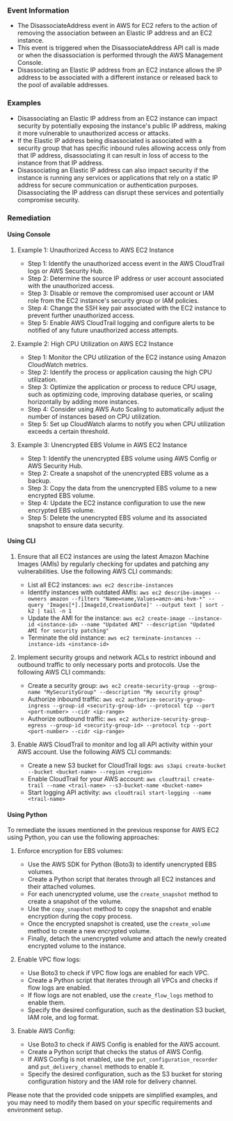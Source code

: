
### Event Information

- The DisassociateAddress event in AWS for EC2 refers to the action of removing the association between an Elastic IP address and an EC2 instance.
- This event is triggered when the DisassociateAddress API call is made or when the disassociation is performed through the AWS Management Console.
- Disassociating an Elastic IP address from an EC2 instance allows the IP address to be associated with a different instance or released back to the pool of available addresses.


### Examples

- Disassociating an Elastic IP address from an EC2 instance can impact security by potentially exposing the instance's public IP address, making it more vulnerable to unauthorized access or attacks.
- If the Elastic IP address being disassociated is associated with a security group that has specific inbound rules allowing access only from that IP address, disassociating it can result in loss of access to the instance from that IP address.
- Disassociating an Elastic IP address can also impact security if the instance is running any services or applications that rely on a static IP address for secure communication or authentication purposes. Disassociating the IP address can disrupt these services and potentially compromise security.

### Remediation

#### Using Console

1. Example 1: Unauthorized Access to AWS EC2 Instance
   - Step 1: Identify the unauthorized access event in the AWS CloudTrail logs or AWS Security Hub.
   - Step 2: Determine the source IP address or user account associated with the unauthorized access.
   - Step 3: Disable or remove the compromised user account or IAM role from the EC2 instance's security group or IAM policies.
   - Step 4: Change the SSH key pair associated with the EC2 instance to prevent further unauthorized access.
   - Step 5: Enable AWS CloudTrail logging and configure alerts to be notified of any future unauthorized access attempts.

2. Example 2: High CPU Utilization on AWS EC2 Instance
   - Step 1: Monitor the CPU utilization of the EC2 instance using Amazon CloudWatch metrics.
   - Step 2: Identify the process or application causing the high CPU utilization.
   - Step 3: Optimize the application or process to reduce CPU usage, such as optimizing code, improving database queries, or scaling horizontally by adding more instances.
   - Step 4: Consider using AWS Auto Scaling to automatically adjust the number of instances based on CPU utilization.
   - Step 5: Set up CloudWatch alarms to notify you when CPU utilization exceeds a certain threshold.

3. Example 3: Unencrypted EBS Volume in AWS EC2 Instance
   - Step 1: Identify the unencrypted EBS volume using AWS Config or AWS Security Hub.
   - Step 2: Create a snapshot of the unencrypted EBS volume as a backup.
   - Step 3: Copy the data from the unencrypted EBS volume to a new encrypted EBS volume.
   - Step 4: Update the EC2 instance configuration to use the new encrypted EBS volume.
   - Step 5: Delete the unencrypted EBS volume and its associated snapshot to ensure data security.

#### Using CLI

1. Ensure that all EC2 instances are using the latest Amazon Machine Images (AMIs) by regularly checking for updates and patching any vulnerabilities. Use the following AWS CLI commands:

   - List all EC2 instances: `aws ec2 describe-instances`
   - Identify instances with outdated AMIs: `aws ec2 describe-images --owners amazon --filters "Name=name,Values=amzn-ami-hvm-*" --query 'Images[*].[ImageId,CreationDate]' --output text | sort -k2 | tail -n 1`
   - Update the AMI for the instance: `aws ec2 create-image --instance-id <instance-id> --name "Updated AMI" --description "Updated AMI for security patching"`
   - Terminate the old instance: `aws ec2 terminate-instances --instance-ids <instance-id>`

2. Implement security groups and network ACLs to restrict inbound and outbound traffic to only necessary ports and protocols. Use the following AWS CLI commands:

   - Create a security group: `aws ec2 create-security-group --group-name "MySecurityGroup" --description "My security group"`
   - Authorize inbound traffic: `aws ec2 authorize-security-group-ingress --group-id <security-group-id> --protocol tcp --port <port-number> --cidr <ip-range>`
   - Authorize outbound traffic: `aws ec2 authorize-security-group-egress --group-id <security-group-id> --protocol tcp --port <port-number> --cidr <ip-range>`

3. Enable AWS CloudTrail to monitor and log all API activity within your AWS account. Use the following AWS CLI commands:

   - Create a new S3 bucket for CloudTrail logs: `aws s3api create-bucket --bucket <bucket-name> --region <region>`
   - Enable CloudTrail for your AWS account: `aws cloudtrail create-trail --name <trail-name> --s3-bucket-name <bucket-name>`
   - Start logging API activity: `aws cloudtrail start-logging --name <trail-name>`

#### Using Python

To remediate the issues mentioned in the previous response for AWS EC2 using Python, you can use the following approaches:

1. Enforce encryption for EBS volumes:
   - Use the AWS SDK for Python (Boto3) to identify unencrypted EBS volumes.
   - Create a Python script that iterates through all EC2 instances and their attached volumes.
   - For each unencrypted volume, use the `create_snapshot` method to create a snapshot of the volume.
   - Use the `copy_snapshot` method to copy the snapshot and enable encryption during the copy process.
   - Once the encrypted snapshot is created, use the `create_volume` method to create a new encrypted volume.
   - Finally, detach the unencrypted volume and attach the newly created encrypted volume to the instance.

2. Enable VPC flow logs:
   - Use Boto3 to check if VPC flow logs are enabled for each VPC.
   - Create a Python script that iterates through all VPCs and checks if flow logs are enabled.
   - If flow logs are not enabled, use the `create_flow_logs` method to enable them.
   - Specify the desired configuration, such as the destination S3 bucket, IAM role, and log format.

3. Enable AWS Config:
   - Use Boto3 to check if AWS Config is enabled for the AWS account.
   - Create a Python script that checks the status of AWS Config.
   - If AWS Config is not enabled, use the `put_configuration_recorder` and `put_delivery_channel` methods to enable it.
   - Specify the desired configuration, such as the S3 bucket for storing configuration history and the IAM role for delivery channel.

Please note that the provided code snippets are simplified examples, and you may need to modify them based on your specific requirements and environment setup.

